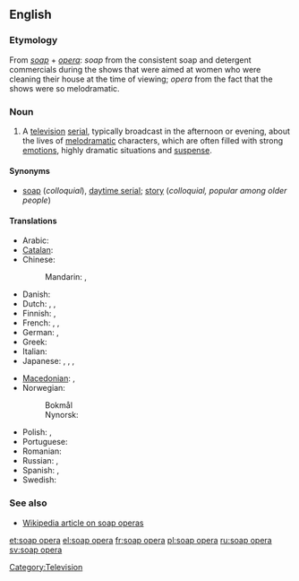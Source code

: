 ==English==

===Etymology===
From ''[[soap]]'' + ''[[opera]]'': ''soap'' from the consistent soap and detergent commercials during the shows that were aimed at women who were cleaning their house at the time of viewing; ''opera'' from the fact that the shows were so melodramatic.

===Noun===
{{en-noun|sg=[[soap]] [[opera]]}}

# A [[television]] [[serial]], typically broadcast in the afternoon or evening, about the lives of [[melodramatic]] characters, which are often filled with strong [[emotion]]s, highly dramatic situations and [[suspense]].

====Synonyms====
* [[soap]] (''colloquial''), [[daytime serial]]; [[story]] (''colloquial, popular among older people'')

====Translations====
{{trans-top|television serial}}
* Arabic: {{t|ar|أوبرا الصابون|f|tr='uubira al-Saabuun|sc=Arab}}
* [[Catalan]]: {{t-|ca|culebrot|m}}
* Chinese:
*: Mandarin: {{t|zh|肥皂劇|sc=Hani}},  {{t|zh|肥皂剧|tr=féizào-jù|sc=Hani}}
* Danish: {{t|da|sæbeopera|c}}
* Dutch: {{t+|nl|soap|f}}, {{t|nl|soapreeks}} '' '', {{t|nl|soapserie}} '' ''
* Finnish: {{t-|fi|saippuasarja}}, {{t-|fi|saippuaooppera}}
* French: {{t+|fr|feuilleton|m}}, {{t+|fr|soap opera|m}}, {{t+|fr|soap|m}}
* German: {{t+|de|soap|f|alt=Soap}}, {{t+|de|Seifenoper|f}}
* Greek: {{t|el|σαπουνόπερα|f|tr=sapounópera|sc=Grek}}
* Italian: {{t-|it|telenovela|f}}
* Japanese: {{t-|ja|昼メロ|tr=hiru-mero|sc=Jpan}}, {{t|ja|昼ドラマ|tr=hiru-dorama|sc=Jpan}}, {{t|ja|昼ドラ|tr=hiru-dora|sc=Jpan}},  {{t|ja|ソープオペラ|tr=sōpuopera|sc=Jpan}}
{{trans-mid}}
* [[Macedonian]]: {{t-|mk|сапунска опера|f|tr=sápunnska ópera|xs=Macedonian}},  {{t-|mk|сапуница|f|tr=sapúnica|xs=Macedonian}}
* Norwegian:
*: Bokmål {{t-|no|såpeopera|m}}
*: Nynorsk: {{t-|no|såpeopera|m}}
* Polish: {{t+|pl|telenowela|f}},  {{t+|pl|opera mydlana|f}}
* Portuguese: {{t-|pt|telenovela|f}}
* Romanian: {{t|ro|telenovelă|f}}
* Russian: {{t|ru|мыльная опера|f|tr=mýl'naja ópera|sc=Cyrl}},  {{t|ru|телесериал|m|tr=teleseriál|sc=Cyrl}}
* Spanish: {{t+|es|telenovela|f}}, {{t|es|culebrón|m}}
* Swedish: {{t-|sv|såpopera|c}}
{{trans-bottom}}

===See also===
* [[w:soap_opera|Wikipedia article on soap operas]]

[[Category:Television]]

[[et:soap opera]]
[[el:soap opera]]
[[fr:soap opera]]
[[pl:soap opera]]
[[ru:soap opera]]
[[sv:soap opera]]